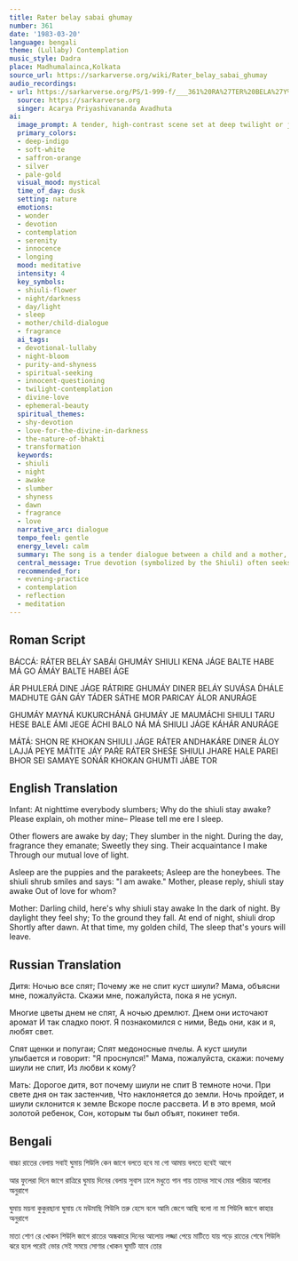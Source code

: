 ```yaml
---
title: Rater belay sabai ghumay
number: 361
date: '1983-03-20'
language: bengali
theme: (Lullaby) Contemplation
music_style: Dadra
place: Madhumalainca,Kolkata
source_url: https://sarkarverse.org/wiki/Rater_belay_sabai_ghumay
audio_recordings:
- url: https://sarkarverse.org/PS/1-999-f/___361%20RA%27TER%20BELA%27Y%20SABAI%20GHU%27MA%27Y.mp3
  source: https://sarkarverse.org
  singer: Acarya Priyashivananda Avadhuta
ai:
  image_prompt: A tender, high-contrast scene set at deep twilight or just before dawn, depicting a small child nestled near a mother, gazing at a Shiuli (Night-flowering Jasmine) shrub. The Shiuli flowers glow with a soft, ethereal white and orange light against the surrounding deep indigo darkness. The composition should emphasize the gentle, protective presence of the mother and the childlike wonder, with fallen Shiuli blossoms scattered like tiny stars on the dewy ground, symbolizing shy devotion and the coming of the dawn. Highly detailed, mystical realism, golden ratio composition.
  primary_colors:
  - deep-indigo
  - soft-white
  - saffron-orange
  - silver
  - pale-gold
  visual_mood: mystical
  time_of_day: dusk
  setting: nature
  emotions:
  - wonder
  - devotion
  - contemplation
  - serenity
  - innocence
  - longing
  mood: meditative
  intensity: 4
  key_symbols:
  - shiuli-flower
  - night/darkness
  - day/light
  - sleep
  - mother/child-dialogue
  - fragrance
  ai_tags:
  - devotional-lullaby
  - night-bloom
  - purity-and-shyness
  - spiritual-seeking
  - innocent-questioning
  - twilight-contemplation
  - divine-love
  - ephemeral-beauty
  spiritual_themes:
  - shy-devotion
  - love-for-the-divine-in-darkness
  - the-nature-of-bhakti
  - transformation
  keywords:
  - shiuli
  - night
  - awake
  - slumber
  - shyness
  - dawn
  - fragrance
  - love
  narrative_arc: dialogue
  tempo_feel: gentle
  energy_level: calm
  summary: The song is a tender dialogue between a child and a mother, where the child questions why the Shiuli flower stays awake and blossoms only during the night, unlike other flowers. The mother explains that the Shiuli (symbolizing a shy devotee) is awake in the dark out of love, but feels too shy or modest to face the brightness of day, dropping its blossoms just before dawn. This conversation subtly introduces the concept of devotion and surrender.
  central_message: True devotion (symbolized by the Shiuli) often seeks expression in the quiet solitude of the inner darkness, shunning worldly brightness and offering its beauty just before the dawn of spiritual realization.
  recommended_for:
  - evening-practice
  - contemplation
  - reflection
  - meditation
---
```


## Roman Script

BÁCCÁ:
RÁTER BELÁY SABÁI GHUMÁY
SHIULI KENA JÁGE
BALTE HABE MÁ GO ÁMÁY
BALTE HABEI ÁGE

ÁR PHULERÁ DINE JÁGE
RÁTRIRE GHUMÁY
DINER BELÁY SUVÁSA D́HÁLE
MADHUTE GÁN GÁY
TÁDER SÁTHE MOR PARICAY
ÁLOR ANURÁGE

GHUMÁY MAYNÁ KUKURCHÁNÁ
GHUMÁY JE MAUMÁCHI
SHIULI TARU HESE BALE
ÁMI JEGE ÁCHI
BALO NÁ MÁ SHIULI JÁGE
KÁHÁR ANURÁGE

MÁTÁ:
SHON RE KHOKAN SHIULI JÁGE
RÁTER ANDHAKÁRE
DINER ÁLOY LAJJÁ PEYE
MÁT́ITE JÁY PAŔE
RÁTER SHEŚE SHIULI JHARE
HALE PAREI BHOR
SEI SAMAYE SOŃÁR KHOKAN
GHUMT́I JÁBE TOR

## English Translation

Infant:
At nighttime everybody slumbers;
Why do the shiuli stay awake?
Please explain, oh mother mine–
Please tell me ere I sleep.

Other flowers are awake by day;
They slumber in the night.
During the day, fragrance they emanate;
Sweetly they sing.
Their acquaintance I make
Through our mutual love of light.

Asleep are the puppies and the parakeets;
Asleep are the honeybees.
The shiuli shrub smiles and says:
"I am awake."
Mother, please reply, shiuli stay awake
Out of love for whom?

Mother:
Darling child, here's why shiuli stay awake
In the dark of night.
By daylight they feel shy;
To the ground they fall.
At end of night, shiuli drop
Shortly after dawn.
At that time, my golden child,
The sleep that's yours will leave.

## Russian Translation

Дитя:
Ночью все спят;
Почему же не спит куст шиули?
Мама, объясни мне, пожалуйста.
Скажи мне, пожалуйста, пока я не уснул.

Многие цветы днем не спят,
А ночью дремлют.
Днем они источают аромат
И так сладко поют.
Я познакомился с ними,
Ведь они, как и я, любят свет.

Спят щенки и попугаи;
Спят медоносные пчелы.
А куст шиули улыбается и говорит:
"Я проснулся!"
Мама, пожалуйста, скажи: почему шиули не спит,
Из любви к кому?

Мать:
Дорогое дитя, вот почему шиули не спит
В темноте ночи.
При свете дня он так застенчив,
Что наклоняется до земли.
Ночь пройдет, и шиули склонится к земле
Вскоре после рассвета.
И в это время, мой золотой ребенок,
Сон, которым ты был объят, покинет тебя.

## Bengali

বাচ্চা
রাতের বেলায় সবাই ঘুমায় 
শিউলি কেন জাগে
বলতে হবে মা গো আমায় 
বলতে হবেই আগে

আর ফুলেরা দিনে জাগে 
রাত্রিরে ঘুমায়
দিনের বেলায় সুবাস ঢালে 
মধুতে গান গায়
তাদের সাথে মোর পরিচয় 
আলোর অনুরাগে

ঘুমায় ময়না কুকুরছানা 
ঘুমায় যে মউমাছি
শিউলি তরু হেসে বলে 
আমি জেগে আছি
বলো না মা শিউলি জাগে 
কাহার অনুরাগে

মাতা
শোণ রে খোকন শিউলি জাগে 
রাতের অন্ধকারে
দিনের আলোয় লজ্জা পেয়ে 
মাটিতে যায় পড়ে
রাতের শেষে শিউলি ঝরে 
হলে পরেই ভোর
সেই সময়ে সোণার খোকন 
ঘুমটি যাবে তোর
